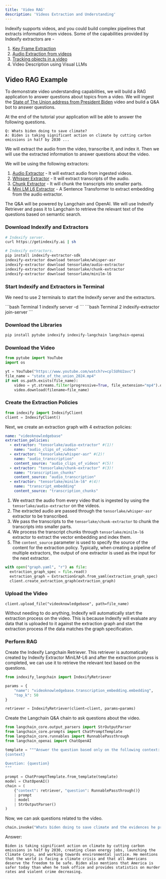 ```yaml
---
title: 'Video RAG'
description: 'Videos Extraction and Understanding'
---
```


Indexify supports videos, and you could build complex pipelines that extracts information from videos. Some of the capabilities provided by Indexify extractors are - 

1. [Key Frame Extraction](https://github.com/tensorlakeai/indexify-extractors/tree/main/video/keyframes)
2. [Audio Extraction from videos](https://github.com/tensorlakeai/indexify-extractors/tree/main/video/audio-extractor) 
3. [Tracking objects in a video](https://github.com/tensorlakeai/indexify-extractors/tree/main/video/tracking) 
4. Video Description using Visual LLMs

## Video RAG Example
To demonstrate video understanding capabilities, we will build a RAG application to answer questions about topics from a video. We will ingest the [State of The Union address from President Biden](https://www.youtube.com/watch?v=cplSUhU2avc) video and build a Q&A bot to answer questions.

At the end of the tutorial your application will be able to answer the following questions.

```text
Q: Whats biden doing to save climate?
A: Biden is taking significant action on climate by cutting carbon emissions in half by 2030 ...
```


We will extract the audio from the video, transcribe it, and index it. Then we will use the extracted information to answer questions about the video.

We will be using the following extractors:

1. [Audio Extractor](https://github.com/tensorlakeai/indexify-extractors/tree/main/video/audio-extractor) - It will extract audio from ingested videos.
2. [Whisper Extractor](https://github.com/tensorlakeai/indexify-extractors/tree/main/whisper-asr) - It will extract transcripts of the audio.
3. [Chunk Extractor](https://github.com/tensorlakeai/indexify-extractors/tree/main/text/chunking) - It will chunk the transcripts into smaller parts.
4. [Mini LM L6 Extractor](https://github.com/tensorlakeai/indexify-extractors/tree/main/embedding/minilm-l6) - A Sentence Transformer to extract embedding from the audio extractor.

The Q&A will be powered by Langchain and OpenAI. We will use Indexify Retriever and pass it to Langchain to retrieve the relevant text of the questions based on semantic search.

### Download Indexify and Extractors

```bash
# Indexify server.
curl https://getindexify.ai | sh

# Indexify extractors.
pip install indexify-extractor-sdk
indexify-extractor download tensorlake/whisper-asr
indexify-extractor download tensorlake/audio-extractor 
indexify-extractor download tensorlake/chunk-extractor 
indexify-extractor download tensorlake/minilm-l6
```

### Start Indexify and Extractors in Terminal

We need to use 2 terminals to start the Indexify server and the extractors.

<CodeGroup>
  ```bash Terminal 1
    indexify server -d
    ```
    ```bash Terminal 2
    indexify-extractor join-server
    ```
</CodeGroup>

### Download the Libraries

```bash
pip install pytube indexify indexify-langchain langchain-openai
```

### Download the Video

```python
from pytube import YouTube
import os

yt = YouTube("https://www.youtube.com/watch?v=cplSUhU2avc")
file_name = "state_of_the_union_2024.mp4"
if not os.path.exists(file_name):
    video = yt.streams.filter(progressive=True, file_extension="mp4").order_by("resolution").desc().first()
    video.download(filename=file_name)
```

### Create the Extraction Policies

```python
from indexify import IndexifyClient
client = IndexifyClient()
```

Next, we create an extraction graph with 4 extraction policies:

```yaml graph.yaml
name: "videoknowledgebase"
extraction_policies:
  - extractor: "tensorlake/audio-extractor" #(1)!
    name: "audio_clips_of_videos"
  - extractor: "tensorlake/whisper-asr" #(2)!
    name: "audio_transcription"
    content_source: "audio_clips_of_videos" #(5)!
  - extractor: "tensorlake/chunk-extractor" #(3)!
    name: "transcription_chunks"
    content_source: "audio_transcription"
  - extractor: "tensorlake/minilm-l6" #(4)!
    name: "transcript_embedding"
    content_source: "transcription_chunks"
```

1. We extract the audio from every video that is ingested by using the `tensorlake/audio-extractor` on the videos.
2. The extracted audio are passed through the `tensorlake/whisper-asr` extractor to be transcribed.
3. We pass the transcripts to the `tensorlake/chunk-extractor` to chunk the transcripts into smaller parts.
4. We process the transcript chunks through `tensorlake/minilm-l6` extractor to extract the vector embedding and index them.
5. The `content_source` parameter is used to specify the source of the content for the extraction policy. Typically, when creating a pipeline of multiple extractors, the output of one extractor is used as the input for the next extractor.

```python
with open("graph.yaml", "r") as file:
  extraction_graph_spec = file.read()
  extraction_graph = ExtractionGraph.from_yaml(extraction_graph_spec)
  client.create_extraction_graph(extraction_graph)
```

### Upload the Video

```
client.upload_file("videoknowledgebase", path=file_name)
```

Without needing to do anything, Indexify will automatically start the extraction process on the video. This is because Indexify will evaluate any data that is uploaded to it against the extraction graph and start the extraction process if the data matches the graph specification.

### Perform RAG

Create the Indexify Langchain Retriever. This retriever is automatically created by Indexify Extractor MiniLM-L6 and after the extraction process is completed, we can use it to retrieve the relevant text based on the questions.

```python
from indexify_langchain import IndexifyRetriever

params = {
    "name": "videoknowledgebase.transcription_embedding.embedding",
    "top_k": 50
}

retriever = IndexifyRetriever(client=client, params=params)
```

Create the Langchain Q&A chain to ask questions about the video.

```python
from langchain_core.output_parsers import StrOutputParser
from langchain_core.prompts import ChatPromptTemplate
from langchain_core.runnables import RunnablePassthrough
from langchain_openai import ChatOpenAI
```

```python
template = """Answer the question based only on the following context:
{context}

Question: {question}
"""

prompt = ChatPromptTemplate.from_template(template)
model = ChatOpenAI()
chain = (
    {"context": retriever, "question": RunnablePassthrough()}
    | prompt
    | model
    | StrOutputParser()
)
```

Now, we can ask questions related to the video.

```python
chain.invoke("Whats biden doing to save climate and the evidences he provides?")
```

Answer:

```text
Biden is taking significant action on climate by cutting carbon emissions in half by 2030, creating clean energy jobs, launching the Climate Corps, and working towards environmental justice. He mentions that the world is facing a climate crisis and that all Americans deserve the freedom to be safe. Biden also mentions that America is safer today than when he took office and provides statistics on murder rates and violent crime decreasing.
```
